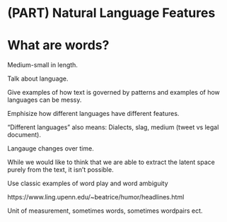 # (PART) Natural Language Features {-}

# What are words?

Medium-small in length.

Talk about language.

Give examples of how text is governed by patterns and examples of how languages can be messy.

Emphisize how different languages have different features.

"Different languages" also means: Dialects, slag, medium (tweet vs legal document).

Langauge changes over time.

While we would like to think that we are able to extract the latent space purely from the text, it isn't possible.

Use classic examples of word play and word ambiguity

https://www.ling.upenn.edu/~beatrice/humor/headlines.html

Unit of measurement, sometimes words, sometimes wordpairs ect.
